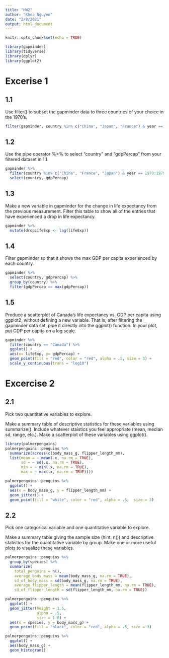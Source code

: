 ```yaml
---
title: "HW2"
author: "Khoa Nguyen"
date: "2/8/2021"
output: html_document
---
```


```r
knitr::opts_chunk$set(echo = TRUE)
```

```r
library(gapminder)
library(tidyverse)
library(dplyr)
library(ggplot2)
```

# Excerise 1

## 1.1

Use filter() to subset the gapminder data to three countries of your choice in the 1970’s.


```r
filter(gapminder, country %in% c("China", "Japan", "France") & year ==1970:1979)
```

## 1.2

Use the pipe operator %>% to select “country” and “gdpPercap” from your filtered dataset in 1.1.

```r
gapminder %>% 
  filter(country %in% c("China", "France", "Japan") & year == 1970:1979) %>% 
  select(country, gdpPercap)
```

## 1.3

Make a new variable in gapminder for the change in life expectancy from the previous measurement. Filter this table to show all of the entries that have experienced a drop in life expectancy.


```r
gapminder %>% 
  mutate(dropLifeExp <- lag(lifeExp))
```

## 1.4

Filter gapminder so that it shows the max GDP per capita experienced by each country.


```r
gapminder %>% 
  select(country, gdpPercap) %>%
  group_by(country) %>%
  filter(gdpPercap == max(gdpPercap))
```
  
## 1.5

Produce a scatterplot of Canada’s life expectancy vs. GDP per capita using ggplot2, without defining a new variable. That is, after filtering the gapminder data set, pipe it directly into the ggplot() function. In your plot, put GDP per capita on a log scale.


```r
gapminder %>% 
  filter(country == "Canada") %>% 
  ggplot() +
  aes(x= lifeExp, y= gdpPercap) +
  geom_point(fill = "red", color = "red", alpha = .5, size = 3) +
  scale_y_continuous(trans = "log10")
```

# Excercise 2

## 2.1

Pick two quantitative variables to explore.

Make a summary table of descriptive statistics for these variables using summarize().
Include whatever staistics you feel appropriate (mean, median sd, range, etc.).
Make a scatterplot of these variables using ggplot().


```r
library(palmerpenguins)
palmerpenguins::penguins %>% 
  summarize(across(c(body_mass_g, flipper_length_mm),
  list(mean = ~ mean(.x, na.rm = TRUE), 
       sd = ~ sd(.x, na.rm = TRUE),
       min = ~ min(.x, na.rm = TRUE),
       max = ~ max(.x, na.rm = TRUE)))) 

palmerpenguins::penguins %>% 
  ggplot() +
  aes(x = body_mass_g, y = flipper_length_mm) +
  geom_jitter() +
  geom_point(fill = "white", color = "red", alpha = .5,  size = 3)
```

## 2.2

Pick one categorical variable and one quantitative variable to explore.

Make a summary table giving the sample size (hint: n()) and descriptive statistics for the quantitative variable by group.
Make one or more useful plots to visualize these variables.


```r
palmerpenguins::penguins %>% 
  group_by(species) %>% 
  summarize( 
    total_penguins = n(),
    average_body_mass = mean(body_mass_g, na.rm = TRUE),
    sd_of_body_mass = sd(body_mass_g, na.rm = TRUE),
    average_flipper_length = mean(flipper_length_mm, na.rm = TRUE),
    sd_of_flipper_length = sd(flipper_length_mm, na.rm = TRUE))
```



```r
palmerpenguins::penguins %>% 
  ggplot() +
  geom_jitter(height = 1.5, 
              alpha = .5,
              size = 1.0) +
  aes(x = species, y = body_mass_g) +
  geom_point(fill = "black", color = "red", alpha = .5, size = 3)

palmerpenguins::penguins %>% 
  ggplot() +
  aes(body_mass_g) + 
  geom_histogram()
```